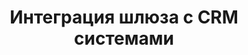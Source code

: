 ---
title: "Интеграция шлюза с CRM системами"
description: "Особенности интеграции Шлюза SIP.TG для Telegram-звонков с CRM системами, прием входящих и совершение исходящих звонков Telegram-пользователям через АТС"
og:image: "docs2/images/cover-gateway.png"
sidebarTitle: "Интеграция шлюза с CRM системами"
---
